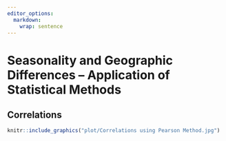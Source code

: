 ```yaml
---
editor_options: 
  markdown: 
    wrap: sentence
---
```


\newpage

# Seasonality and Geographic Differences -- Application of Statistical Methods

## Correlations

```r
knitr::include_graphics("plot/Correlations using Pearson Method.jpg")
```